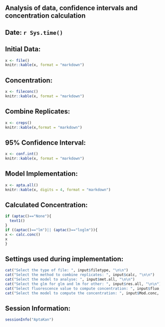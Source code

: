 Analysis of data, confidence intervals and concentration calculation
--------------------------------------------------------------------------

Date: `r Sys.time()`
-----------------------------------------

Initial Data:
-----------------------------------------
````r
x <- file()
knitr::kable(x, format = "markdown")
````

Concentration:
-------------------------------------------------------------------------------------------
````r
x <- fileconc()
knitr::kable(x, format = "markdown")
````

Combine Replicates:
------------------------------------------------------------------------------------
````r
x <- creps()
knitr::kable(x,format = "markdown")
````

95% Confidence Interval:
------------------------------------------------------------------------------------
````r
x <- conf.int()
knitr::kable(x, format = "markdown")
````

Model Implementation:
-------------------------------------------------------------------------
````r
x <- apta.all()
knitr::kable(x, digits = 4, format = "markdown")
````

Calculated Concentration:
------------------------------------------------------------------------------------------------------------------
````r
if (aptac()=="None"){
  text1()
}
if ((aptac()=="lm")|| (aptac()=="loglm")){
x <- calc.conc()
x
}
````

Settings used during implementation:
--------------------------------------------
````r
cat("Select the type of file: ", input$filetype, "\n\n")
cat("Select the method to combine replicates: ", input$calc, "\n\n")
cat("Select the model to analyse: ", input$met.all, "\n\n")
cat("Select the glm for glm and lm for other: ", input$res.all, "\n\n")
cat("Select fluorescence value to compute concentration: ", input$fluo, "\n\n")
cat("Select the model to compute the concentration: ", input$Mod.conc, "\n\n")
````

Session Information:
--------------------------------------------
````r
sessionInfo("AptaKan")
````




